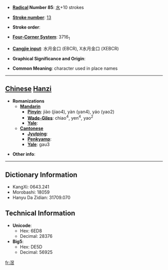 * '''[[Wiktionary:Chinese radical index| Radical]] Number 85''': [[Wiktionary:Chinese radical index 水|水]]+10 strokes

* '''[[Wiktionary:Chinese total strokes index|Stroke number]]''': [[Wiktionary:Chinese total strokes index 13|13]]

* '''Stroke order''': 

* '''[[Wiktionary:Chinese four corner index|Four-Corner System]]''': 3716<sub>1</sub>

* '''[[Wiktionary:Chinese Cangjie index|Cangjie input]]''': 水月金口 (EBCR), X水月金口 (XEBCR)

* '''Graphical Significance and Origin''': 

* '''Common Meaning''': character used in place names

----

== [[Chinese]] [[Hanzi]] ==

* '''Romanizations'''
** '''[[Mandarin]]'''
*** '''[[Pinyin]]''': jiào (jiao4), yàn (yan4), yáo (yao2)
*** '''[[Wade-Giles]]''': chiao<sup>4</sup>, yen<sup>4</sup>, yao<sup>2</sup>
*** '''[[Yale]]''': 
** '''[[Cantonese]]'''
*** '''[[Jyutping]]''':
*** '''[[Penkyamp]]''': 
*** '''[[Yale]]''': gau3

* '''Other info''': 

----

== Dictionary Information ==

* KangXi: 0643.241
* Morobashi: 18059
* Hanyu Da Zidian: 31709.070

== Technical Information ==

* '''Unicode''':
** Hex: 6ED8
** Decimal: 28376
* '''Big5''':
** Hex: DE5D
** Decimal: 56925

[[fr:滘]]